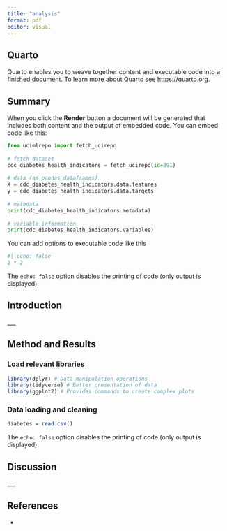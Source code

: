 ```yaml
---
title: "analysis"
format: pdf
editor: visual
---
```


## Quarto

Quarto enables you to weave together content and executable code into a finished document. To learn more about Quarto see <https://quarto.org>.

## Summary

When you click the **Render** button a document will be generated that includes both content and the output of embedded code. You can embed code like this:

```python
from ucimlrepo import fetch_ucirepo 
  
# fetch dataset 
cdc_diabetes_health_indicators = fetch_ucirepo(id=891) 
  
# data (as pandas dataframes) 
X = cdc_diabetes_health_indicators.data.features 
y = cdc_diabetes_health_indicators.data.targets 
  
# metadata 
print(cdc_diabetes_health_indicators.metadata) 
  
# variable information 
print(cdc_diabetes_health_indicators.variables) 

```

You can add options to executable code like this

```r
#| echo: false
2 * 2
```

The `echo: false` option disables the printing of code (only output is displayed).

## Introduction

\_\_\_

## Method and Results

### Load relevant libraries

```r
library(dplyr) # Data manipulation operations
library(tidyverse) # Better presentation of data
library(ggplot2) # Provides commands to create complex plots
```

### Data loading and cleaning

```r
diabetes = read.csv()
```

The `echo: false` option disables the printing of code (only output is displayed).

## Discussion

\_\_\_

## References

-   
